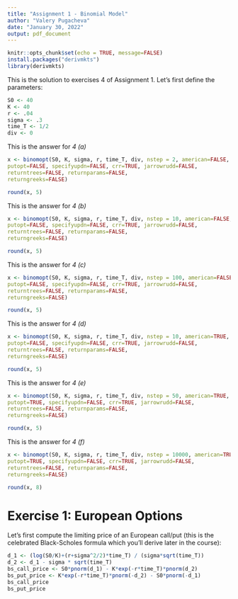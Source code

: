 ```yaml
---
title: "Assignment 1 - Binomial Model"
author: "Valery Pugacheva"
date: "January 30, 2022"
output: pdf_document
---
```


```r
knitr::opts_chunk$set(echo = TRUE, message=FALSE)
install.packages("derivmkts")
library(derivmkts)
```


This is the solution to exercises 4 of Assignment 1. Let's first define the parameters:
```r
S0 <- 40
K <- 40
r <- .04
sigma <- .3
time_T <- 1/2
div <- 0
```

This is the answer for *4 (a)*
```r
x <- binomopt(S0, K, sigma, r, time_T, div, nstep = 2, american=FALSE,
putopt=FALSE, specifyupdn=FALSE, crr=TRUE, jarrowrudd=FALSE,
returntrees=FALSE, returnparams=FALSE,
returngreeks=FALSE)

round(x, 5)
```

This is the answer for *4 (b)*
```r
x <- binomopt(S0, K, sigma, r, time_T, div, nstep = 10, american=FALSE,
putopt=FALSE, specifyupdn=FALSE, crr=TRUE, jarrowrudd=FALSE,
returntrees=FALSE, returnparams=FALSE,
returngreeks=FALSE)

round(x, 5)
```

This is the answer for *4 (c)*
```r
x <- binomopt(S0, K, sigma, r, time_T, div, nstep = 100, american=FALSE,
putopt=FALSE, specifyupdn=FALSE, crr=TRUE, jarrowrudd=FALSE,
returntrees=FALSE, returnparams=FALSE,
returngreeks=FALSE)

round(x, 5)
```

This is the answer for *4 (d)*
```r
x <- binomopt(S0, K, sigma, r, time_T, div, nstep = 10, american=TRUE,
putopt=FALSE, specifyupdn=FALSE, crr=TRUE, jarrowrudd=FALSE,
returntrees=FALSE, returnparams=FALSE,
returngreeks=FALSE)

round(x, 5)
```

This is the answer for *4 (e)*
```r
x <- binomopt(S0, K, sigma, r, time_T, div, nstep = 50, american=TRUE,
putopt=TRUE, specifyupdn=FALSE, crr=TRUE, jarrowrudd=FALSE,
returntrees=FALSE, returnparams=FALSE,
returngreeks=FALSE)

round(x, 5)
```

This is the answer for *4 (f)*
```r
x <- binomopt(S0, K, sigma, r, time_T, div, nstep = 10000, american=TRUE,
putopt=TRUE, specifyupdn=FALSE, crr=TRUE, jarrowrudd=FALSE,
returntrees=FALSE, returnparams=FALSE,
returngreeks=FALSE)

round(x, 8)
```

# Exercise 1: European Options

Let's first compute the limiting price of an European call/put (this is the celebrated Black-Scholes formula which you'll derive later in the course):
```r
d_1 <- (log(S0/K)+(r+sigma^2/2)*time_T) / (sigma*sqrt(time_T))
d_2 <- d_1 - sigma * sqrt(time_T)
bs_call_price <- S0*pnorm(d_1) - K*exp(-r*time_T)*pnorm(d_2)
bs_put_price <- K*exp(-r*time_T)*pnorm(-d_2) - S0*pnorm(-d_1)
bs_call_price
bs_put_price
```


